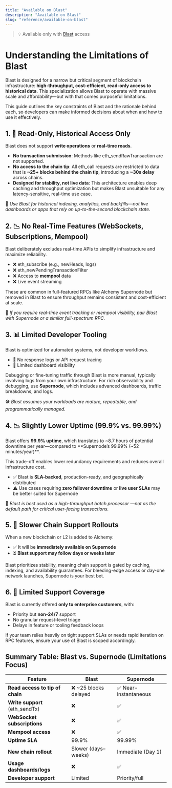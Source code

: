 ```yaml
---
title: "Available on Blast"
description: "Available on Blast"
slug: "reference/available-on-blast"
---
```


> 💡  Available only with [Blast](../reference/introduction-to-blast#how-to-get-blast) access

# Understanding the Limitations of Blast

Blast is designed for a narrow but critical segment of blockchain infrastructure: **high-throughput, cost-efficient, read-only access to historical data**. This specialization allows Blast to operate with massive scale and affordability—but with that comes purposeful limitations.

This guide outlines the key constraints of Blast and the rationale behind each, so developers can make informed decisions about when and how to use it effectively.

## 1. 🛑 Read-Only, Historical Access Only

Blast does not support **write operations** or **real-time reads**.

* **No transaction submission**: Methods like eth\_sendRawTransaction are not supported.
* **No access to the chain tip**: All eth\_call requests are restricted to data that is **~25+ blocks behind the chain tip**, introducing a **~30s delay** across chains.
* **Designed for stability, not live data**: This architecture enables deep caching and throughput optimization but makes Blast unsuitable for any latency-sensitive, real-time use case.

📌 *Use Blast for historical indexing, analytics, and backfills—not live dashboards or apps that rely on up-to-the-second blockchain state.*

## 2. 📉 No Real-Time Features (WebSockets, Subscriptions, Mempool)

Blast deliberately excludes real-time APIs to simplify infrastructure and maximize reliability.

* ❌ eth\_subscribe (e.g., newHeads, logs)
* ❌ eth\_newPendingTransactionFilter
* ❌ Access to **mempool** data
* ❌ Live event streaming

These are common in full-featured RPCs like Alchemy Supernode but removed in Blast to ensure throughput remains consistent and cost-efficient at scale.

🔄 *If you require real-time event tracking or mempool visibility, pair Blast with Supernode or a similar full-spectrum RPC.*

## 3. 📊 Limited Developer Tooling

Blast is optimized for automated systems, not developer workflows.

* 🚫 No response logs or API request tracing
* 🚫 Limited dashboard visibility

Debugging or fine-tuning traffic through Blast is more manual, typically involving logs from your own infrastructure. For rich observability and debugging, use **Supernode**, which includes advanced dashboards, traffic breakdowns, and logs.

🛠 *Blast assumes your workloads are mature, repeatable, and programmatically managed.*

## 4. 📉 Slightly Lower Uptime (99.9% vs. 99.99%)

Blast offers **99.9% uptime**, which translates to ~8.7 hours of potential downtime per year—compared to **Supernode’s 99.99% (~52 minutes/year)**.

This trade-off enables lower redundancy requirements and reduces overall infrastructure cost.

* ✅ Blast is **SLA-backed**, production-ready, and geographically distributed
* ⚠️ Use cases requiring **zero failover downtime** or **live user SLAs** may be better suited for Supernode

🔁 *Blast is best used as a high-throughput batch processor —not as the default path for critical user-facing transactions.*

## 5. 🐢 Slower Chain Support Rollouts

When a new blockchain or L2 is added to Alchemy:

* ✅ It will be **immediately available on Supernode**
* ⏳ **Blast support may follow days or weeks later**

Blast prioritizes stability, meaning chain support is gated by caching, indexing, and availability guarantees. For bleeding-edge access or day-one network launches, Supernode is your best bet.

## 6. 🙋 Limited Support Coverage

Blast is currently offered **only to enterprise customers**, with:

* Priority but **non-24/7** support
* No granular request-level triage
* Delays in feature or tooling feedback loops

If your team relies heavily on tight support SLAs or needs rapid iteration on RPC features, ensure your use of Blast is scoped accordingly.

## Summary Table: Blast vs. Supernode (Limitations Focus)

| Feature                           | Blast                       | Supernode                 |
|-----------------------------------|-----------------------------|---------------------------|
| **Read access to tip of chain**   | ❌ ~25 blocks delayed       | ✅ Near-instantaneous     |
| **Write support** (eth\_sendTx)    | ❌                          | ✅                        |
| **WebSocket subscriptions**       | ❌                          | ✅                        |
| **Mempool access**                | ❌                          | ✅                        |
| **Uptime SLA**                    | 99.9%                       | 99.99%                    |
| **New chain rollout**             | Slower (days–weeks)         | Immediate (Day 1)         |
| **Usage dashboards/logs**         | ❌                          | ✅                        |
| **Developer support**             | Limited                     | Priority/full             |

